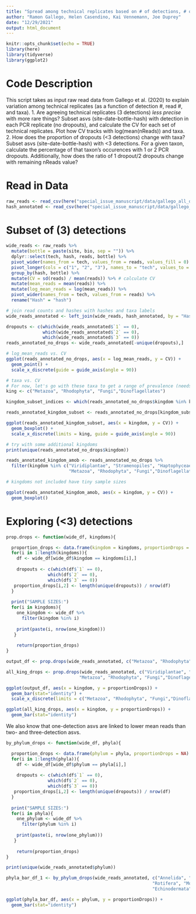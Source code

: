 ```yaml
---
title: "Spread among technical replicates based on # of detections, # of reads, or taxon"
author: "Ramon Gallego, Helen Casendino, Kai Vennemann, Joe Duprey"
date: "12/29/2021"
output: html_document
---
```


```r
knitr::opts_chunk$set(echo = TRUE)
library(here)
library(tidyverse)
library(ggplot2)
```

# Code Description

This script takes as input raw read data from Gallego et al. (2020) to explain variation among technical replicates (as a function of detection #, read #, and taxa). 
1. Are agreeing technical replicates (3 detections) *less precise* with more rare things?
Subset asvs (site-date-bottle-hash) with detection in each PCR replicate (no dropouts), and calculate the CV for each set of technical replicates. Plot how CV tracks with log(mean(nReads)) and taxa. 
2. How does the proportion of dropouts (<3 detections) change with taxa?
Subset asvs (site-date-bottle-hash) with <3 detections. For a given taxon, calculate the percentage of that taxon's occurences with 1 or 2 PCR dropouts. Additionally, how does the ratio of 1 dropout/2 dropouts change with remaining nReads value? 

# Read in Data 

```r
raw_reads <- read_csv(here("special_issue_manuscript/data/gallego_all_data.csv"))
hash_annotated <- read_csv(here("special_issue_manuscript/data/gallego_hash_annotated.csv"))
```

# Subset of (3) detections

```r

wide_reads <- raw_reads %>%
  mutate(bottle = paste(site, bio, sep = "")) %>%
  dplyr::select(tech, hash, reads, bottle) %>%
  pivot_wider(names_from = tech, values_from = reads, values_fill = 0) %>% # fill non-detections with zero, then data to longform
  pivot_longer(cols = c("1", "2", "3"), names_to = "tech", values_to = "reads") %>%
  group_by(hash, bottle) %>%
  mutate(CV = sd(reads) / mean(reads)) %>% # calculate CV
  mutate(mean_reads = mean(reads)) %>%
  mutate(log_mean_reads = log(mean_reads)) %>%
  pivot_wider(names_from = tech, values_from = reads) %>%
  rename("Hash" = "hash")

# join read counts and hashes with hashes and taxa labels
wide_reads_annotated <- left_join(wide_reads, hash_annotated, by = "Hash")

```

```r
dropouts <- c(which(wide_reads_annotated$`1` == 0),
              which(wide_reads_annotated$`2` == 0),
              which(wide_reads_annotated$`3` == 0))
reads_annotated_no_drops <- wide_reads_annotated[-unique(dropouts),]
```

```r
# log_mean_reads vs. CV
ggplot(reads_annotated_no_drops, aes(x = log_mean_reads, y = CV)) +
  geom_point() + 
  scale_x_discrete(guide = guide_axis(angle = 90))

# taxa vs. CV
# For now, let's go with these taxa to get a range of prevalence (needs work)
king <- c("Metazoa", "Rhodophyta", "Fungi","Dinoflagellates")

kingdom_subset_indices <- which(reads_annotated_no_drops$kingdom %in% king)

reads_annotated_kingdom_subset <- reads_annotated_no_drops[kingdom_subset_indices,]

ggplot(reads_annotated_kingdom_subset, aes(x = kingdom, y = CV)) +
  geom_boxplot() +
  scale_x_discrete(limits = king, guide = guide_axis(angle = 90))

# try with some additional kingdoms 
print(unique(reads_annotated_no_drops$kingdom))

reads_annotated_kingdom_amob <- reads_annotated_no_drops %>%
  filter(kingdom %in% c("Viridiplantae", "Stramenopiles", "Haptophyceae", 
                        "Metazoa", "Rhodophyta", "Fungi","Dinoflagellates"))

# kingdoms not included have tiny sample sizes

ggplot(reads_annotated_kingdom_amob, aes(x = kingdom, y = CV)) +
  geom_boxplot()

```

# Exploring (<3) detections

```r
prop.drops <- function(wide_df, kingdoms){

  proportion_drops <- data.frame(kingdom = kingdoms, proportionDrops = NA)
  for(i in 1:length(kingdoms)){
    df <- wide_df[wide_df$kingdom == kingdoms[i],]
  
    dropouts <- c(which(df$`1` == 0),
                which(df$`2` == 0),
                which(df$`3` == 0))
   proportion_drops[i,2] <- length(unique(dropouts)) / nrow(df)
  }
  
  print("SAMPLE SIZES:")
  for(i in kingdoms){
    one_kingdom <- wide_df %>%
      filter(kingdom %in% i)
    
    print(paste(i, nrow(one_kingdom)))
   }
  
    return(proportion_drops)
}

output_df <- prop.drops(wide_reads_annotated, c("Metazoa", "Rhodophyta", "Fungi","Dinoflagellates"))

all_king_drops <- prop.drops(wide_reads_annotated, c("Viridiplantae", "Stramenopiles", "Haptophyceae", 
                            "Metazoa", "Rhodophyta", "Fungi","Dinoflagellates") )

ggplot(output_df, aes(x = kingdom, y = proportionDrops)) +
  geom_bar(stat="identity") + 
  scale_x_discrete(limits = c("Metazoa", "Rhodophyta", "Fungi","Dinoflagellates"), guide = guide_axis(angle = 90)) 

ggplot(all_king_drops, aes(x = kingdom, y = proportionDrops)) +
  geom_bar(stat="identity") 


```

We also know that one-detection asvs are linked to lower mean reads than two- and three-detection asvs. 
```r

by_phylum_drops <- function(wide_df, phyla){

  proportion_drops <- data.frame(phylum = phyla, proportionDrops = NA)
  for(i in 1:length(phyla)){
    df <- wide_df[wide_df$phylum == phyla[i],]
  
    dropouts <- c(which(df$`1` == 0),
                which(df$`2` == 0),
                which(df$`3` == 0))
   proportion_drops[i,2] <- length(unique(dropouts)) / nrow(df)
  }
  
  print("SAMPLE SIZES:")
  for(i in phyla){
    one_phylum <- wide_df %>%
      filter(phylum %in% i)
    
    print(paste(i, nrow(one_phylum)))
   }
  
    return(proportion_drops)
}

print(unique(wide_reads_annotated$phylum))

phyla_bar_df_1 <- by_phylum_drops(wide_reads_annotated, c("Annelida", "Chordata", "Porifera", "Arthropoda",
                                                        "Rotifera", "Mollusca", "Bryozoa", "Cnidaria", 
                                                        "Echinodermata"))

ggplot(phyla_bar_df, aes(x = phylum, y = proportionDrops)) +
  geom_bar(stat="identity") 
```

